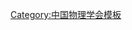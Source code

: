 {{Navbox
| name   = 中国物理学会第七届理事会
| title  = [[中国物理学会]]第七届理事会
| above  = 1999年5月－2003年9月
| bodyclass = hlist
| group1 = 理事长
| list1  = [[陈佳洱]]
| group2 = 副理事长
| list2  = 
* [[杨国桢]]
* [[甘子钊]]
* [[杜祥琬]]
* [[陈和生]]
* [[赵忠贤]]
| group3 = 秘书长
| list3  = [[杨国桢]]（兼）
| group4 = 副秘书长
| list4  = 
* [[田淑琴]]
* [[唐金媛]]
| group5 = 常务理事
| list5  = 
* [[丁伯南]]
* [[王乃彦]]
* [[王仁卉]]
* [[王植恒]]
* [[甘子钊]]
* [[刘亦铭]]
* [[杨国桢]]
* [[杨展如]]
* [[杨福家]]
* [[杜祥琬]]
* [[苏肇冰]]
* [[张泽 (材料学家)|张　泽]]
* [[张锦绣]]
* [[张焕乔]]
* [[陈佳洱]]
* [[陈和生]]
* [[侯洵|侯　洵]]
* [[赵忠贤]]
* [[赵凯华]]
* [[聂玉昕]]
* [[顾秉林]]
* [[谢诒成]]
* [[蒋树声]]
* [[霍裕平]]
* [[魏宝文]]
| group6 = 理事
| list6  = 
* [[丁伯南]]
* [[马腾才]]
* [[方守贤]]
* [[王乃彦]]
* [[王仁卉]]
* [[王永久]]
* [[王克明 (1939年)|王克明]]
* [[王绍民]]
* [[王沛清]]
* [[王恩哥]]
* [[王植恒]]
* [[王鼎盛]]
* [[王震西]]
* [[甘子钊]]
* [[毛希安]]
* [[巴维真]]
* [[冯世平]]
* [[田子华]]
* [[刘亦铭]]
* [[刘树田]]
* [[许祥源]]
* [[许谨诚]]
* [[朱美芳]]
* [[朱震刚]]
* [[阮图南]]
* [[孙昌璞]]
* [[宋菲君]]
* [[沈光地]]
* [[沈保根]]
* [[沈慧君]]
* [[李齐|李　齐]]
* [[李方华]]
* [[李芳昱]]
* [[李佛生]]
* [[李佛铨]]
* [[李金英]]
* [[李家明]]
* [[李新洲]]
* [[杨再石]]
* [[杨应昌]]
* [[杨国桢]]
* [[杨展如]]
* [[杨福家]]
* [[杜祥琬]]
* [[吴思诚]]
* [[吴锦裕]]
* [[苏肇冰]]
* [[邹广田]]
* [[张泽 (材料学家)|张　泽]]
* [[张奎|张　奎]]
* [[张庆刚]]
* [[张锦绣]]
* [[张树霖]]
* [[张道中]]
* [[张焕乔]]
* [[陈鸿|陈　鸿]]
* [[陈小龙]]
* [[陈坤基]]
* [[陈佳洱]]
* [[陈和生]]
* [[陈润生]]
* [[陈难先]]
* [[陆果|陆　果]]
* [[冼鼎昌]]
* [[郑广生]]
* [[周文壮]]
* [[周宏余]]
* [[周鲁卫]]
* [[范如玉]]
* [[范希武]]
* [[罗辽复]]
* [[罗亦孝]]
* [[金铎|金　铎]]
* [[孟宪茹]]
* [[赵志祥]]
* [[赵忠贤]]
* [[赵凯华]]
* [[赵德先]]
* [[郝士明]]
* [[郝柏林]]
* [[封小超]]
* [[侯洵|侯　洵]]
* [[钟夏平]]
* [[钟维烈]]
* [[贺贤土]]
* [[郭光灿]]
* [[夏建白]]
* [[聂玉昕]]
* [[顾秉林]]
* [[梁敬魁]]
* [[黄河 (消歧义)|黄　河]]
* [[黄涛|黄　涛]]
* [[龚昌德]]
* [[曾淳|曾　淳]]
* [[曾民勇]]
* [[谢诒成]]
* [[彭运生]]
* [[彭堃墀]]
* [[蒋树声]]
* [[傅广生]]
* [[舒辰慧]]
* [[鲁公儒]]
* [[鲍重光]]
* [[谭华|谭　华]]
* [[鲜于泽]]
* [[霍裕平]]
* [[魏宝文]]
* （澳门地区一名）
}}<noinclude>
{{collapsible option}}
[[Category:中国物理学会模板]]
</noinclude>